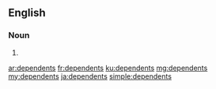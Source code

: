 ==English==

===Noun===
{{head|en|noun plural form}}

# {{plural of|dependent|lang=en}}

[[ar:dependents]]
[[fr:dependents]]
[[ku:dependents]]
[[mg:dependents]]
[[my:dependents]]
[[ja:dependents]]
[[simple:dependents]]